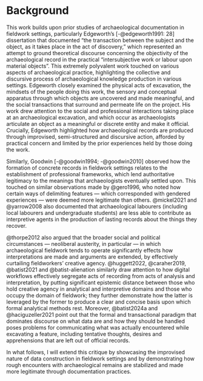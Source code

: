 # Background
This work builds upon prior studies of archaeological documentation in fieldwork settings, particularly Edgeworth's [-@edgeworth1991: 28] dissertation that documented "the transaction between the subject and the object, as it takes place in the act of discovery," which represented an attempt to ground theoretical discourse concerning the objectivity of the archaeological record in the practical "intersubjective work or labour upon material objects".
This extremely polyvalent work touched on various aspects of archaeological practice, highlighting the collective and discursive process of archaeological knowledge production in various settings.
Edgeworth closely examined the physical acts of excavation, the mindsets of the people doing this work, the sensory and conceptual apparatus through which objects are uncovered and made meaningful, and the social transactions that surround and permeate life on the project.
His work drew attention to the social and professional interactions taking place at an archaeological excavation, and which occur as archaeologists articulate an object as a meaningful or discrete entity and make it official.
Crucially, Edgeworth highlighted how archaeological records are produced through improvised, semi-structured and discursive action, afforded by practical concern and limited by the prior experiences held by those doing the work.

Similarly, Goodwin [-@goodwin1994; -@goodwin2010] observed how the formation of concrete records in fieldwork settings relates to the establishment of professional frameworks, which lend authoritative legitimacy to the meanings that archaeologists eventually settled upon.
This touched on similar observations made by @gero1996, who noted how certain ways of delimiting features --- which corresponded with gendered experiences --- were deemed more legitimate than others.
@mickel2021 and @yarrow2008 also documented that archaeological labourers (including local labourers and undergraduate students) are less able to contribute as interpretive agents in the production of lasting records about the things they recover.

@thorpe2012 also argued that the broader social and political circumstances --- neoliberal austerity, in particular --- in which archaeological fieldwork tends to operate significantly effects how interpretations are made and arguments are extended, by effectively curtailing fieldworkers' creative agency.
@huggett2022, @caraher2019, @batist2021 and @batist-alienation similarly draw attention to how digital workflows effectively segregate acts of recording from acts of analysis and interpretation, by putting significant epistemic distance between those who hold creative agency in analytical and interpretive domains and those who occupy the domain of fieldwork; they further demonstrate how the latter is leveraged by the former to produce a clear and concise basis upon which formal analytical methods rest.
Moreover, @batist2024a and @haciguzeller2021 point out that the formal and transactional paradigm that dominates discourse on what data are and how they should be handled poses problems for communicating what was actually encountered while excavating a feature, including tentative thoughts, desires and apprehensions that are left out of official records.

In what follows, I will extend this critique by showcasing the improvised nature of data construction in fieldwork settings and by demonstrating how rough encounters with archaeological remains are stabilized and made more legitimate through documentation practices.
